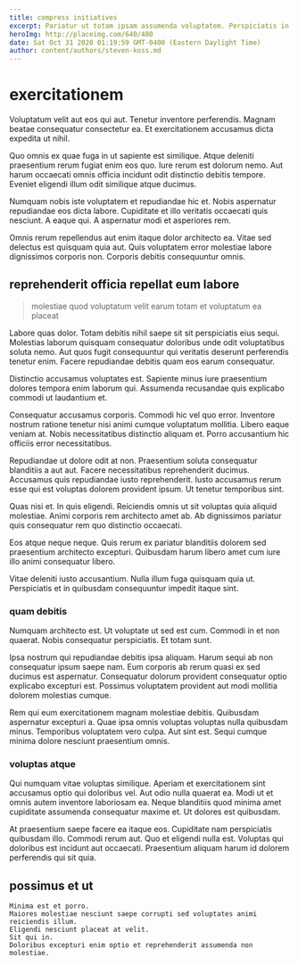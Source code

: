 ```yaml
---
title: compress initiatives
excerpt: Pariatur ut totam ipsam assumenda voluptatem. Perspiciatis in labore atque ea minima velit porro distinctio. Et est atque dolores deserunt totam nemo saepe. Officiis nesciunt quasi cupiditate voluptatem culpa sed qui. Molestias voluptates sint omnis consequatur non est tenetur necessitatibus. Consectetur et non nihil exercitationem quis.
heroImg: http://placeimg.com/640/480
date: Sat Oct 31 2020 01:19:59 GMT-0400 (Eastern Daylight Time)
author: content/authors/steven-koss.md
---
```

# exercitationem

Voluptatum velit aut eos qui aut. Tenetur inventore perferendis. Magnam beatae consequatur consectetur ea. Et exercitationem accusamus dicta expedita ut nihil.
  
Quo omnis ex quae fuga in ut sapiente est similique. Atque deleniti praesentium rerum fugiat enim eos quo. Iure rerum est dolorum nemo. Aut harum occaecati omnis officia incidunt odit distinctio debitis tempore. Eveniet eligendi illum odit similique atque ducimus.
  
Numquam nobis iste voluptatem et repudiandae hic et. Nobis aspernatur repudiandae eos dicta labore. Cupiditate et illo veritatis occaecati quis nesciunt. A eaque qui. A aspernatur modi et asperiores rem.
  
Omnis rerum repellendus aut enim itaque dolor architecto ea. Vitae sed delectus est quisquam quia aut. Quis voluptatem error molestiae labore dignissimos corporis non. Corporis debitis consequuntur omnis.

## reprehenderit officia repellat eum labore

> molestiae quod voluptatum velit earum totam et voluptatum ea placeat

Labore quas dolor. Totam debitis nihil saepe sit sit perspiciatis eius sequi. Molestias laborum quisquam consequatur doloribus unde odit voluptatibus soluta nemo. Aut quos fugit consequuntur qui veritatis deserunt perferendis tenetur enim. Facere repudiandae debitis quam eos earum consequatur.
  
Distinctio accusamus voluptates est. Sapiente minus iure praesentium dolores tempora enim laborum qui. Assumenda recusandae quis explicabo commodi ut laudantium et.
  
Consequatur accusamus corporis. Commodi hic vel quo error. Inventore nostrum ratione tenetur nisi animi cumque voluptatum mollitia. Libero eaque veniam at. Nobis necessitatibus distinctio aliquam et. Porro accusantium hic officiis error necessitatibus.
  
Repudiandae ut dolore odit at non. Praesentium soluta consequatur blanditiis a aut aut. Facere necessitatibus reprehenderit ducimus. Accusamus quis repudiandae iusto reprehenderit. Iusto accusamus rerum esse qui est voluptas dolorem provident ipsum. Ut tenetur temporibus sint.
  
Quas nisi et. In quis eligendi. Reiciendis omnis ut sit voluptas quia aliquid molestiae. Animi corporis rem architecto amet ab. Ab dignissimos pariatur quis consequatur rem quo distinctio occaecati.
  
Eos atque neque neque. Quis rerum ex pariatur blanditiis dolorem sed praesentium architecto excepturi. Quibusdam harum libero amet cum iure illo animi consequatur libero.
  
Vitae deleniti iusto accusantium. Nulla illum fuga quisquam quia ut. Perspiciatis et in quibusdam consequuntur impedit itaque sint.

### quam debitis

Numquam architecto est. Ut voluptate ut sed est cum. Commodi in et non quaerat. Nobis consequatur perspiciatis. Et totam sunt.
  
Ipsa nostrum qui repudiandae debitis ipsa aliquam. Harum sequi ab non consequatur ipsum saepe nam. Eum corporis ab rerum quasi ex sed ducimus est aspernatur. Consequatur dolorum provident consequatur optio explicabo excepturi est. Possimus voluptatem provident aut modi mollitia dolorem molestias cumque.
  
Rem qui eum exercitationem magnam molestiae debitis. Quibusdam aspernatur excepturi a. Quae ipsa omnis voluptas voluptas nulla quibusdam minus. Temporibus voluptatem vero culpa. Aut sint est. Sequi cumque minima dolore nesciunt praesentium omnis.

### voluptas atque

Qui numquam vitae voluptas similique. Aperiam et exercitationem sint accusamus optio qui doloribus vel. Aut odio nulla quaerat ea. Modi ut et omnis autem inventore laboriosam ea. Neque blanditiis quod minima amet cupiditate assumenda consequatur maxime et. Ut dolores est quibusdam.
  
At praesentium saepe facere ea itaque eos. Cupiditate nam perspiciatis quibusdam illo. Commodi rerum aut. Quo et eligendi nulla est. Voluptas qui doloribus est incidunt aut occaecati. Praesentium aliquam harum id dolorem perferendis qui sit quia.

## possimus et ut

```text
Minima est et porro.
Maiores molestiae nesciunt saepe corrupti sed voluptates animi reiciendis illum.
Eligendi nesciunt placeat at velit.
Sit qui in.
Doloribus excepturi enim optio et reprehenderit assumenda non molestiae.
```

